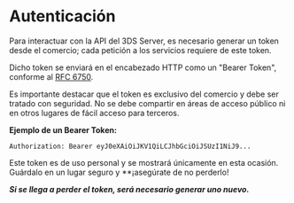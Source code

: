 

# Autenticación
Para interactuar con la API del 3DS Server, es necesario generar un token desde el comercio; cada petición a los servicios requiere de este token.

Dicho token se enviará en el encabezado HTTP como un "Bearer Token", conforme al [RFC 6750](https://datatracker.ietf.org/doc/html/rfc6750).

<Note>
Es importante destacar que el token es exclusivo del comercio y debe ser tratado con seguridad. No se debe compartir en áreas de acceso público ni en otros lugares de fácil acceso para terceros.
</Note>

**Ejemplo de un Bearer Token:**

```text
Authorization: Bearer eyJ0eXAiOiJKV1QiLCJhbGciOiJSUzI1NiJ9...
```

<Note>
Este token es de uso personal y se mostrará únicamente en esta ocasión. Guárdalo en un lugar seguro y **¡asegúrate de no perderlo!
</Note>

***Si se llega a perder el token, será necesario generar uno nuevo.***
